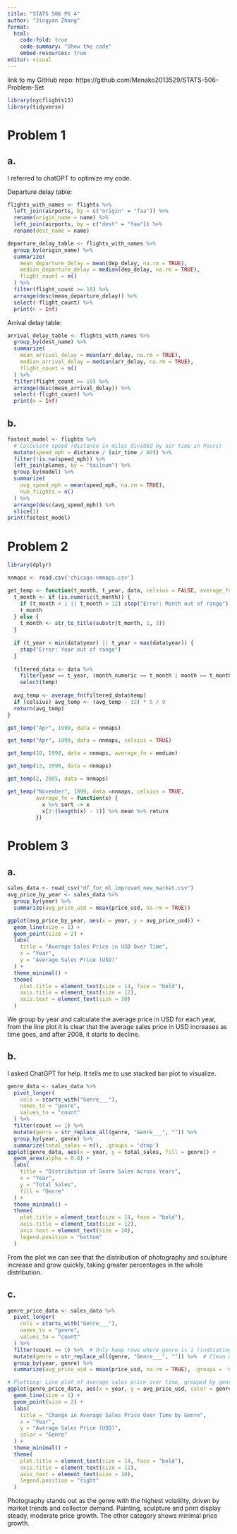 ```yaml
---
title: "STATS 506 PS 4"
author: "Jingyan Zhang"
format:
  html:
    code-fold: true
    code-summary: "Show the code"
    embed-resources: true
editor: visual
---
```


link to my GitHub repo: https://github.com/Menako2013529/STATS-506-Problem-Set

```r
library(nycflights13)
library(tidyverse)
```

# Problem 1

## a.

I referred to chatGPT to optimize my code.

Departure delay table:

```r
flights_with_names <- flights %>%
  left_join(airports, by = c("origin" = "faa")) %>%
  rename(origin_name = name) %>%
  left_join(airports, by = c("dest" = "faa")) %>%
  rename(dest_name = name)

departure_delay_table <- flights_with_names %>%
  group_by(origin_name) %>%
  summarize(
    mean_departure_delay = mean(dep_delay, na.rm = TRUE),
    median_departure_delay = median(dep_delay, na.rm = TRUE),
    flight_count = n()
  ) %>%
  filter(flight_count >= 10) %>%  
  arrange(desc(mean_departure_delay)) %>%
  select(-flight_count) %>%
  print(n = Inf)
```

Arrival delay table:

```r
arrival_delay_table <- flights_with_names %>%
  group_by(dest_name) %>%
  summarize(
    mean_arrival_delay = mean(arr_delay, na.rm = TRUE),
    median_arrival_delay = median(arr_delay, na.rm = TRUE),
    flight_count = n()
  ) %>%
  filter(flight_count >= 10) %>%
  arrange(desc(mean_arrival_delay)) %>%
  select(-flight_count) %>%
  print(n = Inf)
```

## b.

```r
fastest_model <- flights %>%
  # Calculate speed (distance in miles divided by air time in hours)
  mutate(speed_mph = distance / (air_time / 60)) %>%
  filter(!is.na(speed_mph)) %>%
  left_join(planes, by = "tailnum") %>%
  group_by(model) %>%
  summarize(
    avg_speed_mph = mean(speed_mph, na.rm = TRUE),
    num_flights = n()
  ) %>%
  arrange(desc(avg_speed_mph)) %>%
  slice(1) 
print(fastest_model)
```

# Problem 2

```r
library(dplyr)
```

```r
nnmaps <- read.csv('chicago-nmmaps.csv')

get_temp <- function(t_month, t_year, data, celsius = FALSE, average_fn = mean) {
  t_month <- if (is.numeric(t_month)) {
    if (t_month < 1 || t_month > 12) stop("Error: Month out of range")
    t_month
  } else {
    t_month <- str_to_title(substr(t_month, 1, 3))
  }
  
  if (t_year < min(data$year) || t_year > max(data$year)) {
    stop("Error: Year out of range")
  }
  
  filtered_data <- data %>%
    filter(year == t_year, (month_numeric == t_month | month == t_month)) %>%
    select(temp)
  
  avg_temp <- average_fn(filtered_data$temp)
  if (celsius) avg_temp <- (avg_temp - 32) * 5 / 9
  return(avg_temp)
}
```

```r
get_temp("Apr", 1999, data = nnmaps)
```

```r
get_temp("Apr", 1999, data = nnmaps, celsius = TRUE)
```

```r
get_temp(10, 1998, data = nnmaps, average_fn = median)
```

```r
get_temp(13, 1998, data = nnmaps)
```

```r
get_temp(2, 2005, data = nnmaps)
```

```r
get_temp("November", 1999, data =nnmaps, celsius = TRUE,
         average_fn = function(x) {
           x %>% sort -> x
           x[2:(length(x) - 1)] %>% mean %>% return
         })
```

# Problem 3

## a.

```r
sales_data <- read_csv("df_for_ml_improved_new_market.csv")
avg_price_by_year <- sales_data %>%
  group_by(year) %>%
  summarize(avg_price_usd = mean(price_usd, na.rm = TRUE))

ggplot(avg_price_by_year, aes(x = year, y = avg_price_usd)) +
  geom_line(size = 1) +
  geom_point(size = 2) +
  labs(
    title = "Average Sales Price in USD Over Time",
    x = "Year",
    y = "Average Sales Price (USD)"
  ) +
  theme_minimal() +
  theme(
    plot.title = element_text(size = 14, face = "bold"),
    axis.title = element_text(size = 12),
    axis.text = element_text(size = 10)
  )

```

We group by year and calculate the average price in USD for each year, from the line plot it is clear that the average sales price in USD increases as time goes, and after 2008, it starts to decline.

## b.

I asked ChatGPT for help. It tells me to use stacked bar plot to visualize.

```r
genre_data <- sales_data %>%
  pivot_longer(
    cols = starts_with("Genre___"), 
    names_to = "genre", 
    values_to = "count"
  ) %>%
  filter(count == 1) %>%
  mutate(genre = str_replace_all(genre, "Genre___", "")) %>%
  group_by(year, genre) %>%
  summarize(total_sales = n(), .groups = 'drop') 
ggplot(genre_data, aes(x = year, y = total_sales, fill = genre)) +
  geom_area(alpha = 0.8) +
  labs(
    title = "Distribution of Genre Sales Across Years",
    x = "Year",
    y = "Total Sales",
    fill = "Genre"
  ) +
  theme_minimal() +
  theme(
    plot.title = element_text(size = 14, face = "bold"),
    axis.title = element_text(size = 12),
    axis.text = element_text(size = 10),
    legend.position = "bottom"
  )
```

From the plot we can see that the distribution of photography and sculpture increase and grow quickly, taking greater percentages in the whole distribution.

## c.

```r
genre_price_data <- sales_data %>%
  pivot_longer(
    cols = starts_with("Genre___"), 
    names_to = "genre", 
    values_to = "count"
  ) %>%
  filter(count == 1) %>%  # Only keep rows where genre is 1 (indicating a sale for that genre)
  mutate(genre = str_replace_all(genre, "Genre___", "")) %>%  # Clean up genre names
  group_by(year, genre) %>%
  summarize(avg_price_usd = mean(price_usd, na.rm = TRUE), .groups = 'drop')  # Calculate avg price

# Plotting: Line plot of average sales price over time, grouped by genre
ggplot(genre_price_data, aes(x = year, y = avg_price_usd, color = genre)) +
  geom_line(size = 1) +
  geom_point(size = 2) +
  labs(
    title = "Change in Average Sales Price Over Time by Genre",
    x = "Year",
    y = "Average Sales Price (USD)",
    color = "Genre"
  ) +
  theme_minimal() +
  theme(
    plot.title = element_text(size = 14, face = "bold"),
    axis.title = element_text(size = 12),
    axis.text = element_text(size = 10),
    legend.position = "right"
  )

```

Photography stands out as the genre with the highest volatility, driven by market trends and collector demand. Painting, sculpture and print display steady, moderate price growth. The other category shows minimal price growth.
